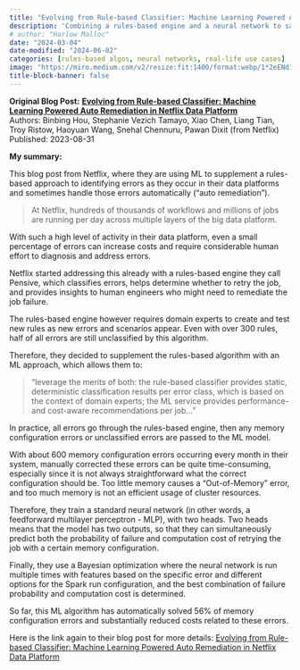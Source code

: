 ```yaml
---
title: "Evolving from Rule-based Classifier: Machine Learning Powered Auto Remediation in Netflix Data Platform"
description: 'Combining a rules-based engine and a neural network to save data platform costs from Binbing Hou et al. at Netflix'
# author: "Harlow Malloc"
date: "2024-03-04"
date-modified: "2024-06-02"
categories: [rules-based algos, neural networks, real-life use cases]
image: "https://miro.medium.com/v2/resize:fit:1400/format:webp/1*2eENd1mhwyGpMWNccEwqlQ.png"
title-block-banner: false
---
```


::: {.hero-banner}
::: {.hero-text}
**Original Blog Post:**
**[Evolving from Rule-based Classifier: Machine Learning Powered Auto Remediation in Netflix Data Platform](https://netflixtechblog.com/evolving-from-rule-based-classifier-machine-learning-powered-auto-remediation-in-netflix-data-039d5efd115b)** <br>
Authors: Binbing Hou, Stephanie Vezich Tamayo, Xiao Chen, Liang Tian, Troy Ristow, Haoyuan Wang, Snehal Chennuru, Pawan Dixit (from
    Netflix) <br>
Published: 2023-08-31
:::
:::

**My summary:**

This blog post from Netflix, where they are using ML to supplement a rules-based approach to identifying errors as they occur in their data platforms and sometimes handle those errors automatically ("auto remediation").

> At Netflix, hundreds of thousands of workflows and millions of jobs are
> running per day across multiple layers of the big data platform.

With such a high level of activity in their data platform, even a small percentage of errors can increase costs and require considerable human effort to diagnosis and address errors.

Netflix started addressing this already with a rules-based engine they call Pensive, which classifies errors, helps determine whether to retry the job, and provides insights to human engineers who might need to remediate the job failure.

The rules-based engine however requires domain experts to create and test new rules as new errors and scenarios appear. Even with over 300 rules, half of all errors are still unclassified by this algorithm.

Therefore, they decided to supplement the rules-based algorithm with an ML approach, which allows them to:

> "leverage the merits of both: the rule-based classifier provides static, deterministic classification results per error class, which is based on the context of domain experts; the ML service provides performance- and cost-aware recommendations per job..."

In practice, all errors go through the rules-based engine, then any memory configuration errors or unclassified errors are passed to the ML model.

With about 600 memory configuration errors occurring every month in their system, manually corrected these errors can be quite time-consuming, especially since it is not always straightforward what the correct configuration should be. Too little memory causes a "Out-of-Memory" error, and too much memory is not an efficient usage of cluster resources.

Therefore, they train a standard neural network (in other words, a feedforward multilayer perceptron - MLP), with two heads. Two heads means that the model has two outputs, so that they can simultaneously predict both the probability of failure and computation cost of retrying the job with a certain memory configuration.

Finally, they use a Bayesian optimization where the neural network is run multiple times with features based on the specific error and different options for the Spark run configuration, and the best combination of failure probability and computation cost is determined.

So far, this ML algorithm has automatically solved 56% of memory configuration errors and substantially reduced costs related to these errors.

Here is the link again to their blog post for more details:
[Evolving from Rule-based Classifier: Machine Learning Powered Auto Remediation in Netflix Data Platform](https://netflixtechblog.com/evolving-from-rule-based-classifier-machine-learning-powered-auto-remediation-in-netflix-data-039d5efd115b)
